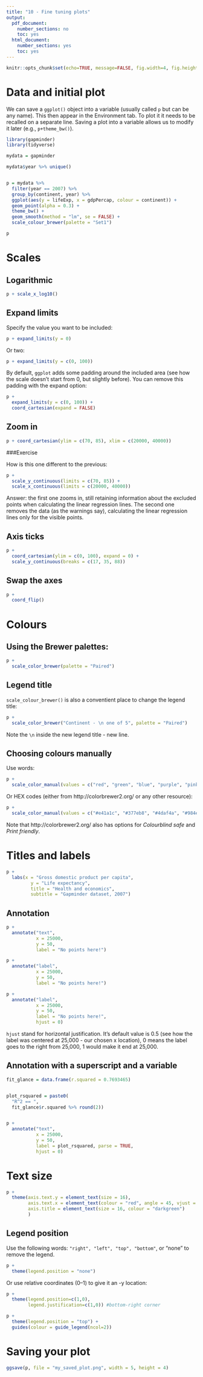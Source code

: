 ```yaml
---
title: "10 - Fine tuning plots"
output:
  pdf_document:
    number_sections: no
    toc: yes
  html_document:
    number_sections: yes
    toc: yes
---
```


```r
knitr::opts_chunk$set(echo=TRUE, message=FALSE, fig.width=4, fig.height=3)
```

# Data and initial plot


We can save a `ggplot()` object into a variable (usually called `p` but can be any name). This then appear in the Environment tab. To plot it it needs to be recalled on a separate line. Saving a plot into a variable allows us to modify it later (e.g., `p+theme_bw()`).

```r

library(gapminder)
library(tidyverse)

mydata = gapminder

mydata$year %>% unique()


p = mydata %>% 
  filter(year == 2007) %>% 
  group_by(continent, year) %>% 
  ggplot(aes(y = lifeExp, x = gdpPercap, colour = continent)) +
  geom_point(alpha = 0.3) +
  theme_bw() +
  geom_smooth(method = "lm", se = FALSE) +
  scale_colour_brewer(palette = "Set1")

p

```



# Scales

## Logarithmic

```r

p + scale_x_log10()


```

## Expand limits

Specify the value you want to be included:

```r

p + expand_limits(y = 0)

```

\newpage 

Or two:

```r

p + expand_limits(y = c(0, 100))

```

By default, `ggplot` adds some padding around the included area (see how the scale doesn't start from 0, but slightly before). You can remove this padding with the expand option:

```r

p +
  expand_limits(y = c(0, 100)) +
  coord_cartesian(expand = FALSE)

```


## Zoom in

```r

p + coord_cartesian(ylim = c(70, 85), xlim = c(20000, 40000))

```


###Exercise

How is this one different to the previous:

```r

p +
  scale_y_continuous(limits = c(70, 85)) +
  scale_x_continuous(limits = c(20000, 40000))

```

Answer: the first one zooms in, still retaining information about the excluded points when calculating the linear regression lines. The second one removes the data (as the warnings say), calculating the linear regression lines only for the visible points.

## Axis ticks

```r

p +
  coord_cartesian(ylim = c(0, 100), expand = 0) +
  scale_y_continuous(breaks = c(17, 35, 88))

```


## Swap the axes

```r

p +
  coord_flip()

```


# Colours

## Using the Brewer palettes:

```r

p +
  scale_color_brewer(palette = "Paired")

```


## Legend title

`scale_colour_brewer()` is also a conventient place to change the legend title:

```r

p +
  scale_color_brewer("Continent - \n one of 5", palette = "Paired")

```

Note the `\n` inside the new legend title - new line.

## Choosing colours manually

Use words:

```r

p +
  scale_color_manual(values = c("red", "green", "blue", "purple", "pink"))

```

Or HEX codes (either from http://colorbrewer2.org/ or any other resource):


```r

p +
  scale_color_manual(values = c("#e41a1c", "#377eb8", "#4daf4a", "#984ea3", "#ff7f00"))

```


Note that http://colorbrewer2.org/ also has options for *Colourblind safe* and *Print friendly*.

\newpage 

# Titles and labels

```r

p +
  labs(x = "Gross domestic product per capita",
         y = "Life expectancy",
         title = "Health and economics",
         subtitle = "Gapminder dataset, 2007")

```


## Annotation


```r

p +
  annotate("text",
           x = 25000,
           y = 50,
           label = "No points here!")

```


```r

p +
  annotate("label",
           x = 25000,
           y = 50,
           label = "No points here!")

```



```r

p +
  annotate("label",
           x = 25000, 
           y = 50,
           label = "No points here!", 
           hjust = 0)

```



`hjust` stand for horizontal justification. It's default value is 0.5 (see how the label was centered at 25,000 - our chosen x location), 0 means the label goes to the right from 25,000, 1 would make it end at 25,000.


## Annotation with a superscript and a variable

```r

fit_glance = data.frame(r.squared = 0.7693465)


plot_rsquared = paste0(
  "R^2 == ",
  fit_glance$r.squared %>% round(2))


p +
  annotate("text",
           x = 25000, 
           y = 50,
           label = plot_rsquared, parse = TRUE,
           hjust = 0)

```

# Text size



```r

p +
  theme(axis.text.y = element_text(size = 16),
        axis.text.x = element_text(colour = "red", angle = 45, vjust = 0.5),
        axis.title = element_text(size = 16, colour = "darkgreen")
        )

```


## Legend position


Use the following words: `"right", "left", "top", "bottom"`, or "none" to remove the legend.
```r

p +
  theme(legend.position = "none")

```

Or use relative coordinates (0--1) to give it an -y location:

```r

p +
  theme(legend.position=c(1,0),
        legend.justification=c(1,0)) #bottom-right corner

```



```r

p +
  theme(legend.position = "top") +
  guides(colour = guide_legend(ncol=2))

```


# Saving your plot


```r


ggsave(p, file = "my_saved_plot.png", width = 5, height = 4)


```



